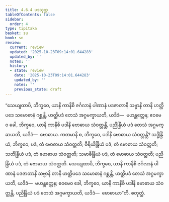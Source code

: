 ```yaml
---
title: 4.6.4 ပဒသုတ္တ
tableOfContents: false
sidebar:
  order: 4
type: tipitaka
basket: su
book: sn
review:
  current: review
  updated: '2025-10-23T09:14:01.644283'
  updated_by: ''
  notes: ''
  history:
  - state: review
    date: '2025-10-23T09:14:01.644283'
    updated_by: ''
    notes: ''
    previous_state: draft
---
```



<ReviewStatus review={frontmatter.review} showDetails={true} />

<HypothesisAnnotation frontmatter={frontmatter} />

<DynamicBreadcrumb />

<Division number="524" book="sn" e="ch" v="18" p="358">

<Paragraph number="1208" book="sn">
“သေယျထာပိ, ဘိက္ခဝေ, ယာနိ ကာနိစိ ဇင်္ဂလာနံ ပါဏာနံ ပဒဇာတာနိ သဗ္ဗာနိ တာနိ ဟတ္ထိပဒေ သမောဓာနံ ဂစ္ဆန္တိ, ဟတ္ထိပဒံ တေသံ အဂ္ဂမက္ခာယတိ, ယဒိဒံ—  မဟန္တတ္တေန; ဧဝမေဝ ခေါ, ဘိက္ခဝေ, ယာနိ ကာနိစိ ပဒါနိ ဗောဓာယ သံဝတ္တန္တိ, ပညိန္ဒြိယံ ပဒံ တေသံ အဂ္ဂမက္ခာယတိ, ယဒိဒံ—  ဗောဓာယ. ကတမာနိ စ, ဘိက္ခဝေ, ပဒါနိ ဗောဓာယ သံဝတ္တန္တိ? သဒ္ဓိန္ဒြိယံ, ဘိက္ခဝေ, ပဒံ, တံ ဗောဓာယ သံဝတ္တတိ; ဝီရိယိန္ဒြိယံ ပဒံ, တံ ဗောဓာယ သံဝတ္တတိ; သတိန္ဒြိယံ ပဒံ, တံ ဗောဓာယ သံဝတ္တတိ; သမာဓိန္ဒြိယံ ပဒံ, တံ ဗောဓာယ သံဝတ္တတိ; ပညိန္ဒြိယံ ပဒံ, တံ ဗောဓာယ သံဝတ္တတိ. သေယျထာပိ, ဘိက္ခဝေ, ယာနိ ကာနိစိ ဇင်္ဂလာနံ ပါဏာနံ ပဒဇာတာနိ သဗ္ဗာနိ တာနိ ဟတ္ထိပဒေ သမောဓာနံ ဂစ္ဆန္တိ, ဟတ္ထိပဒံ တေသံ အဂ္ဂမက္ခာယတိ, ယဒိဒံ—  မဟန္တတ္တေန; ဧဝမေဝ ခေါ, ဘိက္ခဝေ, ယာနိ ကာနိစိ ပဒါနိ ဗောဓာယ သံဝတ္တန္တိ, ပညိန္ဒြိယံ ပဒံ တေသံ အဂ္ဂမက္ခာယတိ, ယဒိဒံ—  ဗောဓာယာ”တိ.

</Paragraph>
</Division>

<Paragraph number="1209" type="center" book="sn">
စတုတ္ထံ.
</Paragraph>
